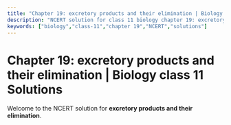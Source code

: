 ```yaml
---
title: "Chapter 19: excretory products and their elimination | Biology class 11 Solutions"
description: "NCERT solution for class 11 biology chapter 19: excretory products and their elimination."
keywords: ["biology","class-11","chapter 19","NCERT","solutions"]
---
```


# Chapter 19: excretory products and their elimination | Biology class 11 Solutions

Welcome to the NCERT solution for **excretory products and their elimination**.
